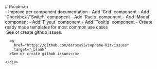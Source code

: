 

<Meta title="Roadmap" />

<div>
  # Roadmap

  <div className="sb-section">
    - Improve per component documentation
    - Add `Grid` component
    - Add `Checkbox`/`Switch` component
    - Add `Radio` component
    - Add `Modal` component
    - Add `Flyout` component
    - Add `Tooltip` component
    - Create ready made templates for most common use cases
  </div>

  <div className="sb-section sb-socials">
    <div className="sb-section-item">
      <img src={GithubIcon} alt="" className="sb-explore-image" />
      See or create github issues.

      <a
        href="https://github.com/daroxs95/supreme-kit/issues"
        target="_blank"
      >See or create github issues</a>

    </div>
  </div>
</div>
